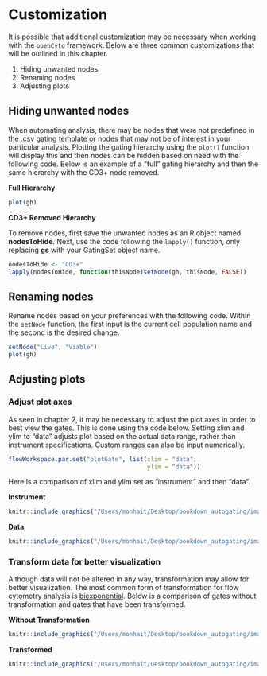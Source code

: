 # Customization

It is possible that additional customization may be necessary when working with the `openCyto` framework. Below are three common customizations that will be outlined in this chapter. 

1. Hiding unwanted nodes
2. Renaming nodes 
3. Adjusting plots     

## Hiding unwanted nodes 

When automating analysis, there may be nodes that were not predefined in the .csv gating template or nodes that may not be of interest in your particular analysis. Plotting the gating hierarchy using the `plot()` function will display this and then nodes can be hidden based on need with the following code. Below is an example of a "full" gating hierarchy and then the same hierarchy with the CD3+ node removed. 

**Full Hierarchy**  

```r
plot(gh)
```

**CD3+ Removed Hierarchy**  

To remove nodes, first save the unwanted nodes as an R object named **nodesToHide**. Next, use the code following the `lapply()` function, only replacing **gs** with your GatingSet object name.  

```r
nodesToHide <- "CD3+"
lapply(nodesToHide, function(thisNode)setNode(gh, thisNode, FALSE))
```

## Renaming nodes

Rename nodes based on your preferences with the following code. Within the `setNode` function, the first input is the current cell population name and the second is the desired change.  

```r
setNode("Live", "Viable")
plot(gh)
```
 
## Adjusting plots

### Adjust plot axes  

As seen in chapter 2, it may be necessary to adjust the plot axes in order to best view the gates. This is done using the code below. Setting xlim and ylim to "data" adjusts plot based on the actual data range, rather than instrument specifications. Custom ranges can also be input numerically. 

```r
flowWorkspace.par.set("plotGate", list(xlim = "data",
                                       ylim = "data"))
```

Here is a comparison of xlim and ylim set as "instrument" and then "data".  

**Instrument** 

```r
knitr::include_graphics("/Users/monhait/Desktop/bookdown_autogating/images/CD8_instrument.png")
```

**Data**  

```r
knitr::include_graphics("/Users/monhait/Desktop/bookdown_autogating/images/cd8_data.png")
```

### Transform data for better visualization  

Although data will not be altered in any way, transformation may allow for better visualization. The most common form of transformation for flow cytometry analysis is [biexponential](http://docs.flowjo.com/vx/graphs-and-gating/gw-transform-overview/). Below is a comparison of gates without transformation and gates that have been transformed.  

**Without Transformation**  

```r
knitr::include_graphics("/Users/monhait/Desktop/bookdown_autogating/images/no_trans.png")
```

**Transformed**  

```r
knitr::include_graphics("/Users/monhait/Desktop/bookdown_autogating/images/trans.png")
```